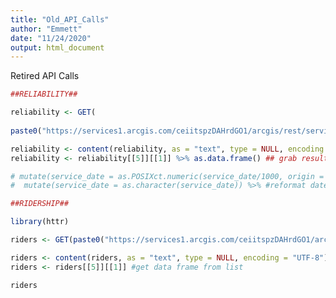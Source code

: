 ```yaml
---
title: "Old_API_Calls"
author: "Emmett"
date: "11/24/2020"
output: html_document
---
```


Retired API Calls 

```r
##RELIABILITY##

reliability <- GET(
  
paste0("https://services1.arcgis.com/ceiitspzDAHrdGO1/arcgis/rest/services/MBTA_Rail_and_Bus_Reliability/FeatureServer/0/query?where#=service_date%20%3E%3D%20TIMESTAMP%20'2019-09-01%2000%3A00%3A00'%20AND%20service_date%20%3C%3D%20TIMESTAMP%20'2019-11-30%2000%3A00%3A0#0'%20AND%20mode_type%20%3D%20'BUS'%20AND%20gtfs_route_id%20%3D%20'",route_id_select,"'%20AND%20peak_offpeak_ind%20%3D%20'",peak_select#,"'&outFields=service_date,gtfs_route_id,gtfs_route_desc,route_category,mode_type,peak_offpeak_ind,otp_numerator,otp_denominator,Objec#tId&outSR=4326&f=json"))

reliability <- content(reliability, as = "text", type = NULL, encoding = "UTF-8") %>% fromJSON() #parse response
reliability <- reliability[[5]][[1]] %>% as.data.frame() ## grab results from list and convert it to df

# mutate(service_date = as.POSIXct.numeric(service_date/1000, origin = "1970-01-01", format = "%Y-%m-%d")) %>% # convert unix stamp to date, accounting for miliseconds
#  mutate(service_date = as.character(service_date)) %>% #reformat date to character


```

```r
##RIDERSHIP##

library(httr)

riders <- GET(paste0("https://services1.arcgis.com/ceiitspzDAHrdGO1/arcgis/rest/services/MBTA_Bus_Ridership_by_Time_Period_Season_Rou#te_Stop/FeatureServer/0/query?where=time_period_name%20%3D%20'",period_select(),"'%20AND%20season%20%3D%20'FALL%202019'%20AND%20directi#on_id%20%3D%20'",dir_select(),"'%20AND%20route_id%20%3D%20'",route_id_select(),"'%20AND%20day_type_name%20%3D%20'",day_type_select(),"'&out#Fields=*&outSR=4326&f=json")) 

riders <- content(riders, as = "text", type = NULL, encoding = "UTF-8") %>% fromJSON #parse response
riders <- riders[[5]][[1]] #get data frame from list

riders
```

